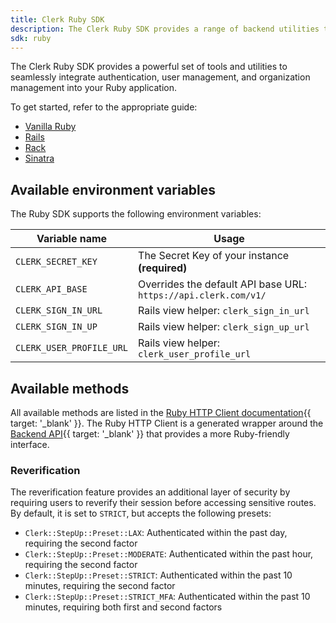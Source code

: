 ```yaml
---
title: Clerk Ruby SDK
description: The Clerk Ruby SDK provides a range of backend utilities to simplify user authentication and management in your application.
sdk: ruby
---
```


The Clerk Ruby SDK provides a powerful set of tools and utilities to seamlessly integrate authentication, user management, and organization management into your Ruby application.

To get started, refer to the appropriate guide:

- [Vanilla Ruby](/docs/getting-started/quickstart)
- [Rails](/docs/references/ruby/rails)
- [Rack](/docs/references/ruby/rack)
- [Sinatra](/docs/references/ruby/sinatra)

## Available environment variables

The Ruby SDK supports the following environment variables:

| Variable name | Usage |
| - | - |
| `CLERK_SECRET_KEY` | The Secret Key of your instance **(required)** |
| `CLERK_API_BASE` | Overrides the default API base URL: `https://api.clerk.com/v1/` |
| `CLERK_SIGN_IN_URL` | Rails view helper: `clerk_sign_in_url` |
| `CLERK_SIGN_IN_UP` | Rails view helper: `clerk_sign_up_url` |
| `CLERK_USER_PROFILE_URL` | Rails view helper: `clerk_user_profile_url` |

## Available methods

All available methods are listed in the [Ruby HTTP Client documentation](https://github.com/clerk/clerk-http-client-ruby/tree/main/.generated#documentation-for-api-endpoints){{ target: '_blank' }}. The Ruby HTTP Client is a generated wrapper around the [Backend API](/docs/reference/backend-api){{ target: '_blank' }} that provides a more Ruby-friendly interface.

### Reverification

The reverification feature provides an additional layer of security by requiring users to reverify their session before accessing sensitive routes. By default, it is set to `STRICT`, but accepts the following presets:

- `Clerk::StepUp::Preset::LAX`: Authenticated within the past day, requiring the second factor
- `Clerk::StepUp::Preset::MODERATE`: Authenticated within the past hour, requiring the second factor
- `Clerk::StepUp::Preset::STRICT`: Authenticated within the past 10 minutes, requiring the second factor
- `Clerk::StepUp::Preset::STRICT_MFA`: Authenticated within the past 10 minutes, requiring both first and second factors
